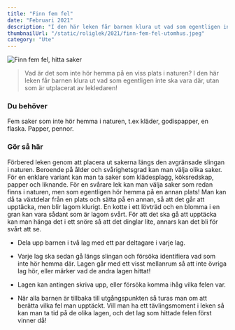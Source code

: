```yaml
---
title: "Finn fem fel"
date: "Februari 2021"
description: "I den här leken får barnen klura ut vad som egentligen inte ska vara där."
thumbnailUrl: "/static/roliglek/2021/finn-fem-fel-utomhus.jpeg"
category: "Ute"
---
```


![Finn fem fel,  hitta saker](/static/roliglek/2021/finn-fem-fel-utomhus.jpeg)

> Vad är det som inte hör hemma på en viss plats i naturen? I den här leken får barnen klura ut vad som egentligen inte ska vara där, utan som är utplacerat av lekledaren!

### Du behöver

Fem saker som inte hör hemma i naturen, t.ex kläder, godispapper, en flaska. Papper, pennor.

### Gör så här

Förbered leken genom att placera ut sakerna längs den avgränsade slingan i naturen. Beroende på ålder och svårighetsgrad kan man välja olika saker. För en enklare variant kan man ta saker som klädesplagg, köksredskap, papper och liknande. För en svårare lek kan man välja saker som redan finns i naturen, men som egentligen hör hemma på en annan plats! Man kan då ta växtdelar från en plats och sätta på en annan, så att det går att upptäcka, men blir lagom klurigt. En kotte i ett lövträd och en blomma i en gran kan vara sådant som är lagom svårt. För att det ska gå att upptäcka kan man hänga det i ett snöre så att det dinglar lite, annars kan det bli för svårt att se.

- Dela upp barnen i två lag med ett par deltagare i varje lag.

- Varje lag ska sedan gå längs slingan och försöka identifiera vad som inte hör hemma där. Lagen går med ett visst mellanrum så att inte övriga lag hör, eller märker vad de andra lagen hittat!

- Lagen kan antingen skriva upp, eller försöka komma ihåg vilka felen var.

- När alla barnen är tillbaka till utgångspunkten så turas man om att berätta vilka fel man upptäckt. Vill man ha ett tävlingsmoment i leken så kan man ta tid på de olika lagen, och det lag som hittade felen först vinner då!
